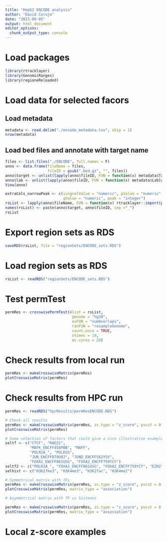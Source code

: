 ```yaml
---
title: "HepG2 ENCODE analysis"
author: "David Corujo"
date: "2023-09-05"
output: html_document
editor_options: 
  chunk_output_type: console
---
```


# Load packages

```r
library(rtracklayer)
library(GenomicRanges)
library(regioneReloaded)
```


# Load data for selected facors

## Load metadata

```r
metadata <- read.delim("./encode_metadata.tsv", skip = 1)
nrow(metadata)
```

## Load bed files and annotate with target name

```r
files <- list.files("./ENCODE", full.names = F)
anno <- data.frame(fileName = files,
                   fileID = gsub(".bed.gz", "", files))
anno$target <- unlist(lapply(anno$fileID, FUN = function(x) metadata$Target.of.assay[grep(x, metadata$Files)]))
anno$lab <- unlist(lapply(anno$fileID, FUN = function(x) metadata$Lab[grep(x, metadata$Files)]))
View(anno)

extraCols_narrowPeak <- c(singnalValue = "numeric", pValue = "numeric",
                          qValue = "numeric", peak = "integer")
rsList <- lapply(anno$fileName, FUN = function(x) rtracklayer::import(paste0("./ENCODE/", x), extraCols = extraCols_narrowPeak))
names(rsList) <- paste(anno$target, anno$fileID, sep ="_") 
rsList
```

# Export region sets as RDS

```r
saveRDS(rsList, file = "regionSets/ENCODE_sets.RDS")
```

# Load region sets as RDS

```r
rsList <- readRDS("regionSets/ENCODE_sets.RDS")
```

# Test permTest

```r
permRes <- crosswisePermTest(Alist = rsList,
                              genome = "hg38",
                              evFUN = "numOverlaps",
                              ranFUN = "resampleGenome",
                              count.once = TRUE,
                              ntimes = 10,
                              mc.cores = 20)
```

# Check results from local run

```r
permRes <- makeCrosswiseMatrix(permRes)
plotCrosswiseMatrix(permRes)
```

# Check results from HPC run

```r
permRes <- readRDS("hpcResults/permResENCODE.RDS")

# Check all results
permRes <- makeCrosswiseMatrix(permRes, zs.type = "z_score", pvcut = 0.01, subEX = 0)
plotCrosswiseMatrix(permRes)

# Some selection of factors that could give a nice illustrative example
seltf <- c("CTCF", "RAD21", 
           "MAFK_ENCFF458PBB", "MAFF", 
           "POLR2A_", "POLR2G", 
           "JUN_ENCFF079UOJ", "JUND_ENCFF562YSV",
           "FOXA1_ENCFF081USG", "FOXA2_ENCFF759YCY")
seltf2 <- c("POLR2A_", "FOXA1_ENCFF081USG", "FOXA2_ENCFF759YCY", "EZH2")
selhist <- c("H3K27me3", "H3K4me3", "H3K27ac", "H3K4me2")

# Symmetrical matrix with TFs
permRes <- makeCrosswiseMatrix(permRes, zs.type = "z_score", pvcut = 0.01, subEX = 0, selectCol = seltf, selectRow = seltf)
plotCrosswiseMatrix(permRes, matrix_type = "association")

# Asymmetrical matrix with TF vs histones

permRes <- makeCrosswiseMatrix(permRes, zs.type = "z_score", pvcut = 0.01, subEX = 0, selectCol = seltf2, selectRow = selhist, symm_matrix = F)
plotCrosswiseMatrix(permRes, matrix_type = "association")
```

# Local z-score examples
